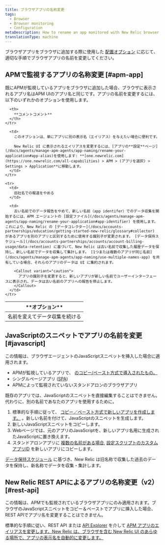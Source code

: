 ```yaml
---
title: ブラウザアプリの名称変更
tags:
  - Browser
  - Browser monitoring
  - Configuration
metaDescription: How to rename an app monitored with New Relic browser monitoring.
translationType: machine
---
```


ブラウザアプリをブラウザに追加する際に使用した [配置オプション](/docs/browser/new-relic-browser/installation-configuration/add-apps-new-relic-browser) に応じて、適切な手順でブラウザアプリの名前を変更してください。

## APMで監視するアプリの名称変更 [#apm-app]

既にAPMが監視しているアプリをブラウザに追加した場合、ブラウザに表示されるアプリ名はAPM UIのアプリ名と同じです。アプリの名前を変更するには、以下のいずれかのオプションを使用します。

<table>
  <thead>
    <tr>
      <th style={{ width: "200px" }}>
        **オプション**
      </th>

      <th>
        **コメントコメント**
      </th>
    </tr>
  </thead>

  <tbody>
    <tr>
      <td>
        名前を変えてデータ収集を続ける
      </td>

      <td>
        このオプションは、単にアプリに別の表示名（エイリアス）を与えたい場合に便利です。

        New Relic UI に表示されるエイリアスを変更するには、[アプリの**設定**ページ](/docs/agents/manage-apm-agents/app-naming/rename-your-application#app-alias)を使用します: **[one.newrelic.com](https://one.newrelic.com/all-capabilities) > APM > (アプリを選択) > Settings > Application**に移動します。
      </td>
    </tr>

    <tr>
      <td>
        旧社名での報道をやめる
      </td>

      <td>
        古い名前でのデータ報告をやめて、新しい名前（app identifer）でのデータ収集を開始するには、APM エージェントの [設定ファイル](/docs/agents/manage-apm-agents/app-naming/rename-your-application#app-identifier) を使用します。これにより、New Relic の [データコレクター](/docs/accounts-partnerships/education/getting-started-new-relic/glossary#collector) があるアプリを別のアプリと区別するために使用する識別子が変更されます。 [データ保持スケジュール](/docs/accounts-partnerships/accounts/account-billing-usage/data-retention) に基づいて、New Relic は古い名前で収集した履歴データを保持し、新しい名前でデータを収集して集計します。 [1つまたは複数のアプリが同じ名前](/docs/agents/manage-apm-agents/app-naming/use-multiple-names-app) を共有している場合、それらのアプリのデータは UI に集約されます。

        <Callout variant="caution">
          アプリの識別子を変更すると、新しいアプリが新しい名前でユーザーインターフェースに表示され、データは古い名前のアプリへの報告を停止します。
        </Callout>
      </td>
    </tr>
  </tbody>
</table>

## JavaScriptのスニペットでアプリの名前を変更 [#javascript]

この情報は、ブラウザエージェントのJavaScriptスニペットを挿入した場合に適用されます。

* APMが監視しているアプリで、 [のコピー/ペースト方式で導入されたもの。](/docs/browser/new-relic-browser/installation-configuration/add-apps-new-relic-browser#copy-paste-app)
* シングルページアプリ ([SPA](/docs/browser/single-page-app-monitoring/get-started/add-apps-single-page-app-monitoring))
* APMによって監視されていないスタンドアロンのブラウザアプリ

既存のアプリでは、JavaScriptのスニペットを直接編集することはできません。代わりに、別の名前であなたのアプリを使用するために。

1. 標準的な手順に従って、 [コピー／ペースト方式で新しいアプリを作成します。](/docs/browser/new-relic-browser/installation-configuration/add-apps-new-relic-browser#copy-paste-app) 。新しい名前を付けて、JavaScriptのスニペットを生成します。
2. 新しいJavaScriptスニペットをコピーします。
3. Webページでは、元のアプリのJavaScriptを、新しいアプリ名用に生成されたJavaScriptに置き換えます。
4. スタンドアロンアプリに [複数の名前がある場合](/docs/agents/manage-apm-agents/app-naming/use-multiple-names-app), [設定スクリプトのカスタムアプリID](/docs/browser/new-relic-browser/installation-configuration/copy-browser-monitoring-license-key-app-id) を新しいアプリにコピーします。

[データ保持スケジュール](/docs/accounts-partnerships/accounts/account-billing-usage/data-retention) に基づき、New Relic は旧名称で収集した過去のデータを保持し、新名称でデータを収集・集計します。

## New Relic REST APIによるアプリの名称変更（v2） [#rest-api]

この情報は、APMでも監視されているブラウザアプリにのみ適用されます。ブラウザのJavaScriptスニペットをコピー＆ペーストでアプリに挿入した場合、REST APIでアプリ名を変更することはできません。

標準的な手順に従い、REST API または [API Explorer](https://rpm.newrelic.com/api/explore/applications/update) を介して [APM アプリのエイリアスを変更します。New Relic は、ブラウザを含む New Relic UI のあらゆる場所で、アプリの表示名を自動的に変更します。](/docs/apis/rest-api-v2/application-examples-v2/change-alias-your-application-v2)

[](/docs/apis/rest-api-v2/application-examples-v2/change-alias-your-application-v2)